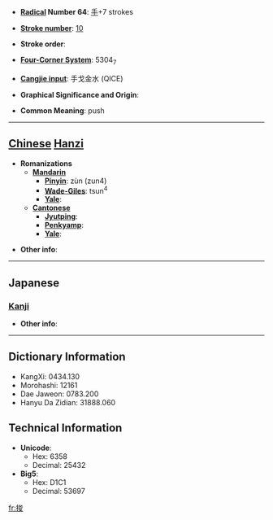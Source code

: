 * '''[[Wiktionary:Chinese radical index| Radical]] Number 64''': [[Wiktionary:Chinese radical index 手|手]]+7 strokes

* '''[[Wiktionary:Chinese total strokes index|Stroke number]]''': [[Wiktionary:Chinese total strokes index 10|10]]

* '''Stroke order''': 

* '''[[Wiktionary:Chinese four corner index|Four-Corner System]]''': 5304<sub>7</sub>

* '''[[Wiktionary:Chinese Cangjie index|Cangjie input]]''': 手戈金水 (QICE)

* '''Graphical Significance and Origin''': 

* '''Common Meaning''': push

----

== [[Chinese]] [[Hanzi]] ==

* '''Romanizations'''
** '''[[Mandarin]]'''
*** '''[[Pinyin]]''': zùn (zun4)
*** '''[[Wade-Giles]]''': tsun<sup>4</sup>
*** '''[[Yale]]''': 
** '''[[Cantonese]]'''
*** '''[[Jyutping]]''':
*** '''[[Penkyamp]]''': 
*** '''[[Yale]]''': 

* '''Other info''': 

----

==Japanese==
===[[Kanji]]===
{{kanji|on readings=[[そん]] (son), [[しゅん]] (shun), [[さい]] (sai)
|kun readings=[[すい]] (sui), [[おす]] (osu)
}}

* '''Other info''':  

----

== Dictionary Information ==

* KangXi: 0434.130
* Morohashi: 12161
* Dae Jaweon: 0783.200
* Hanyu Da Zidian: 31888.060

== Technical Information ==

* '''Unicode''':
** Hex: 6358
** Decimal: 25432
* '''Big5''':
** Hex: D1C1
** Decimal: 53697

[[fr:捘]]